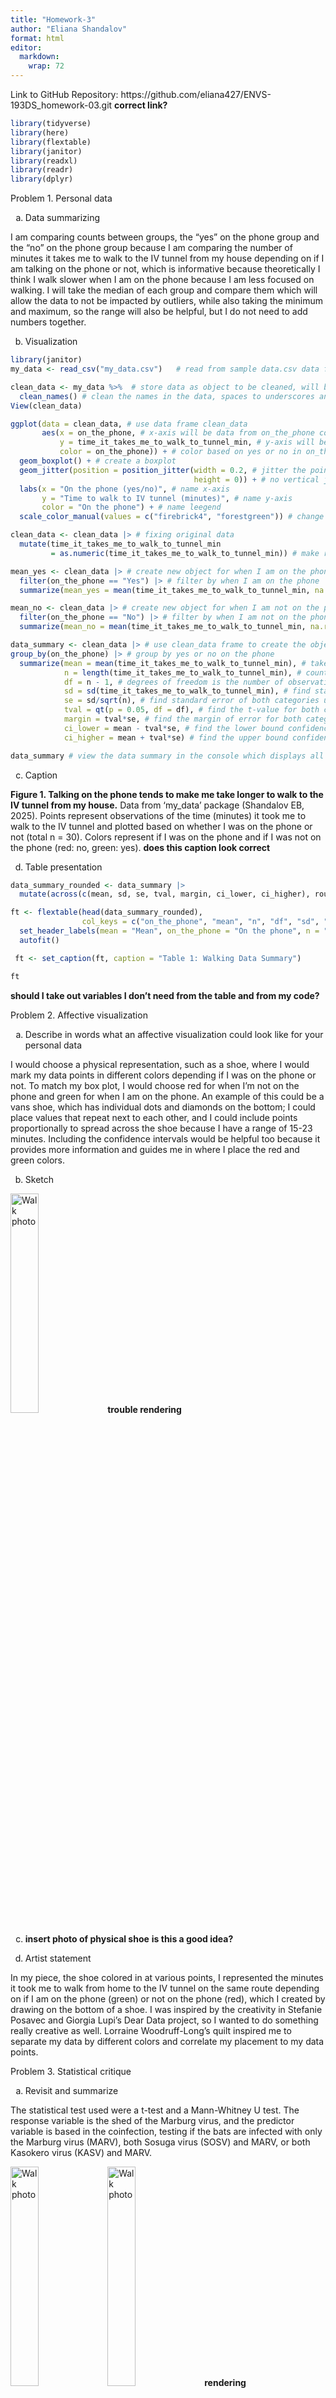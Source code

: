 ```yaml
---
title: "Homework-3"
author: "Eliana Shandalov"
format: html
editor: 
  markdown: 
    wrap: 72
---
```


Link to GitHub Repository:
https://github.com/eliana427/ENVS-193DS_homework-03.git **correct
link?**

```r
library(tidyverse)
library(here)
library(flextable)
library(janitor)
library(readxl)
library(readr)
library(dplyr)
```

Problem 1. Personal data

a.  Data summarizing

I am comparing counts between groups, the "yes" on the phone group and
the "no" on the phone group because I am comparing the number of minutes
it takes me to walk to the IV tunnel from my house depending on if I am
talking on the phone or not, which is informative because theoretically
I think I walk slower when I am on the phone because I am less focused
on walking. I will take the median of each group and compare them which
will allow the data to not be impacted by outliers, while also taking
the minimum and maximum, so the range will also be helpful, but I do not
need to add numbers together.

b.  Visualization

```r
library(janitor)
my_data <- read_csv("my_data.csv")   # read from sample data.csv data frame, store as object

```

```r
clean_data <- my_data %>%  # store data as object to be cleaned, will be using clean data set
  clean_names() # clean the names in the data, spaces to underscores and all lowercase
View(clean_data)
```

```r
ggplot(data = clean_data, # use data frame clean_data
       aes(x = on_the_phone, # x-axis will be data from on_the_phone column
           y = time_it_takes_me_to_walk_to_tunnel_min, # y-axis will be data from time_it_takes_me_to_walk_to_tunnel_min column
           color = on_the_phone)) + # color based on yes or no in on_the_phone column
  geom_boxplot() + # create a boxplot
  geom_jitter(position = position_jitter(width = 0.2, # jitter the points with a horizontal distance of 0.2
                                         height = 0)) + # no vertical jitter
  labs(x = "On the phone (yes/no)", # name x-axis
       y = "Time to walk to IV tunnel (minutes)", # name y-axis
       color = "On the phone") + # name leegend
  scale_color_manual(values = c("firebrick4", "forestgreen")) # change colors of jittered  points/box plots
```

```r
clean_data <- clean_data |> # fixing original data
  mutate(time_it_takes_me_to_walk_to_tunnel_min
         = as.numeric(time_it_takes_me_to_walk_to_tunnel_min)) # make r read data from this column as numerical values

mean_yes <- clean_data |> # create new object for when I am on the phone from clean_data frame
  filter(on_the_phone == "Yes") |> # filter by when I am on the phone
  summarize(mean_yes = mean(time_it_takes_me_to_walk_to_tunnel_min, na.rm = TRUE)) # take the mean of the time it takes me to walk to tunnel in minutes when I am on the phone

mean_no <- clean_data |> # create new object for when I am not on the phone from clean_data frame
  filter(on_the_phone == "No") |> # filter by when I am not on the phone
  summarize(mean_no = mean(time_it_takes_me_to_walk_to_tunnel_min, na.rm = TRUE)) # take the mean of the time it takes me to walk to tunnel in minutes when I am not on the phone

data_summary <- clean_data |> # use clean_data frame to create the object to summarize data
group_by(on_the_phone) |> # group by yes or no on the phone
  summarize(mean = mean(time_it_takes_me_to_walk_to_tunnel_min), # take the mean of both yes and no
            n = length(time_it_takes_me_to_walk_to_tunnel_min), # count the number of values in each category to total the observations
            df = n - 1, # degrees of freedom is the number of observations minus 1
            sd = sd(time_it_takes_me_to_walk_to_tunnel_min), # find standard deviation of both categories
            se = sd/sqrt(n), # find standard error of both categories using this formula
            tval = qt(p = 0.05, df = df), # find the t-value for both categories
            margin = tval*se, # find the margin of error for both categories
            ci_lower = mean - tval*se, # find the lower bound confidence interval for both categories
            ci_higher = mean + tval*se) # find the upper bound confidence interval for both categories

data_summary # view the data summary in the console which displays all these values

```

c.  Caption

**Figure 1. Talking on the phone tends to make me take longer to walk to
the IV tunnel from my house.** Data from 'my_data' package (Shandalov
EB, 2025). Points represent observations of the time (minutes) it took
me to walk to the IV tunnel and plotted based on whether I was on the
phone or not (total n = 30). Colors represent if I was on the phone and
if I was not on the phone (red: no, green: yes). **does this caption
look correct**

d.  Table presentation

```r
data_summary_rounded <- data_summary |> 
  mutate(across(c(mean, sd, se, tval, margin, ci_lower, ci_higher), round, digits = 1))

ft <- flextable(head(data_summary_rounded),
                col_keys = c("on_the_phone", "mean", "n", "df", "sd", "se", "tval", "margin", "ci_lower", "ci_higher")) |> 
  set_header_labels(mean = "Mean", on_the_phone = "On the phone", n = "Observations", df = "Degrees of freedom", tval = "T-value", margin = "Margin of error", sd = "Standard deviation", se = "Standard error", ci_lower = "95% CI lower", ci_higher = "95% CI higher") |> 
  autofit()

 ft <- set_caption(ft, caption = "Table 1: Walking Data Summary")

ft
```

**should I take out variables I don't need from the table and from my
code?**

Problem 2. Affective visualization

a.  Describe in words what an affective visualization could look like
    for your personal data

I would choose a physical representation, such as a shoe, where I would
mark my data points in different colors depending if I was on the phone
or not. To match my box plot, I would choose red for when I'm not on the
phone and green for when I am on the phone. An example of this could be
a vans shoe, which has individual dots and diamonds on the bottom; I
could place values that repeat next to each other, and I could include
points proportionally to spread across the shoe because I have a range
of 15-23 minutes. Including the confidence intervals would be helpful
too because it provides more information and guides me in where I place
the red and green colors.

b.  Sketch

![Walk photo](/Users/elianashandalov/shoevisualization.jpg){width="30%"}
**trouble rendering**

c.  **insert photo of physical shoe** **is this a good idea?**

d.  Artist statement

In my piece, the shoe colored in at various points, I represented the
minutes it took me to walk from home to the IV tunnel on the same route
depending on if I am on the phone (green) or not on the phone (red),
which I created by drawing on the bottom of a shoe. I was inspired by
the creativity in Stefanie Posavec and Giorgia Lupi's Dear Data project,
so I wanted to do something really creative as well. Lorraine
Woodruff-Long's quilt inspired me to separate my data by different
colors and correlate my placement to my data points.

Problem 3. Statistical critique

a.  Revisit and summarize

The statistical test used were a t-test and a Mann-Whitney U test. The
response variable is the shed of the Marburg virus, and the predictor
variable is based in the coinfection, testing if the bats are infected
with only the Marburg virus (MARV), both Sosuga virus (SOSV) and MARV,
or both Kasokero virus (KASV) and MARV.

![Walk photo](/Users/elianashandalov/chart.png){width="30%"} ![Walk
photo](/Users/elianashandalov/legend.png){width="30%"} **rendering**

Figure 7 D represents the data well.

b.  Visual clarity

This graph is clear because the x-axis and y-axis titles are large and
easy to read, although the axes titles might be a little long. There is
no title for the graph, but there is a legend (shown in separate image)
that is easy to follow to understand what's happening on the graph. The
orange and blue dots are clear in their differentiation, but I think
instead of circles for the supershedders there could have been a more
different shape used.

c.  Aesthetic clarity

The design looks good because the supershedders are shown at the
beginning, and the other points are shown at the end of the curve. The
axes ticks are proportionally spaced and the text is large and clear.
The aesthetics are not too complicated, which is a good thing.

D. Recommendations

I would recommend making the axes titles shorter, for example by
changing the word percentage to %. Adding a title would be helpful so we
can look at the graph and know exactly what's going on. The supershedder
shapes should be different shapes than circles to create more
differentiation between that and the other points. Everything else on
the graph looks pretty clear, so I don't think there's anything else I
would change.
